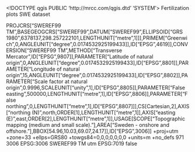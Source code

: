 <!DOCTYPE qgis PUBLIC 'http://mrcc.com/qgis.dtd' 'SYSTEM'>
<qgis version="3.34.0-Prizren">
  <identifier>Fertilization plots</identifier>
  <parentidentifier></parentidentifier>
  <language>SWE</language>
  <type>dataset</type>
  <title>Fertilization plots</title>
  <abstract></abstract>
  <links/>
  <dates/>
  <fees></fees>
  <encoding></encoding>
  <crs>
    <spatialrefsys nativeFormat="Wkt">
      <wkt>PROJCRS["SWEREF99 TM",BASEGEOGCRS["SWEREF99",DATUM["SWEREF99",ELLIPSOID["GRS 1980",6378137,298.257222101,LENGTHUNIT["metre",1]]],PRIMEM["Greenwich",0,ANGLEUNIT["degree",0.0174532925199433]],ID["EPSG",4619]],CONVERSION["SWEREF99 TM",METHOD["Transverse Mercator",ID["EPSG",9807]],PARAMETER["Latitude of natural origin",0,ANGLEUNIT["degree",0.0174532925199433],ID["EPSG",8801]],PARAMETER["Longitude of natural origin",15,ANGLEUNIT["degree",0.0174532925199433],ID["EPSG",8802]],PARAMETER["Scale factor at natural origin",0.9996,SCALEUNIT["unity",1],ID["EPSG",8805]],PARAMETER["False easting",500000,LENGTHUNIT["metre",1],ID["EPSG",8806]],PARAMETER["False northing",0,LENGTHUNIT["metre",1],ID["EPSG",8807]]],CS[Cartesian,2],AXIS["northing (N)",north,ORDER[1],LENGTHUNIT["metre",1]],AXIS["easting (E)",east,ORDER[2],LENGTHUNIT["metre",1]],USAGE[SCOPE["Topographic mapping (medium and small scale)."],AREA["Sweden - onshore and offshore."],BBOX[54.96,10.03,69.07,24.17]],ID["EPSG",3006]]</wkt>
      <proj4>+proj=utm +zone=33 +ellps=GRS80 +towgs84=0,0,0,0,0,0,0 +units=m +no_defs</proj4>
      <srsid>971</srsid>
      <srid>3006</srid>
      <authid>EPSG:3006</authid>
      <description>SWEREF99 TM</description>
      <projectionacronym>utm</projectionacronym>
      <ellipsoidacronym>EPSG:7019</ellipsoidacronym>
      <geographicflag>false</geographicflag>
    </spatialrefsys>
  </crs>
  <extent/>
</qgis>
